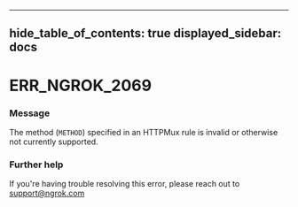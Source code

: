

---
hide_table_of_contents: true
displayed_sidebar: docs
---


# ERR_NGROK_2069

### Message
The method (`METHOD`) specified in an HTTPMux rule is invalid or otherwise not currently supported.

<ErrorDetails error="err_ngrok_2069" />



### Further help
If you're having trouble resolving this error, please reach out to [support@ngrok.com](mailto:support@ngrok.com?subject=Help%20with%20ERR_NGROK_2069)

